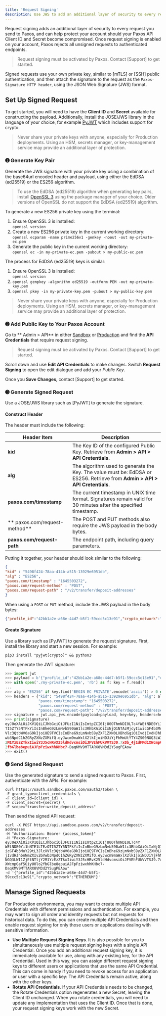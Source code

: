 ```yaml
---
title: 'Request Signing'
description: Use JWS to add an additional layer of security to every request.
---
```



Request signing adds an additional layer of security to every request you send to Paxos, and can help protect your account should your Paxos API Client ID and Secret become compromised.
Once request signing is enabled on your account, Paxos rejects all unsigned requests to authenticated endpoints.

> Request signing must be activated by Paxos. Contact [Support] to get started.

Signed requests use your own private key, similar to [mTLS] or [SSH] public authentication, and then attach the signature to the request as the `Paxos-Signature HTTP header`, using the JSON Web Signature (JWS) format.

## Set Up Signed Request

To get started, you will need to have the **Client ID** and **Secret** available for constructing the payload.
Additionally, install the JOSE/JWS library in the language of your choice, for example [PyJWT](https://pypi.org/project/PyJWT/) which includes support for crypto.

> Never share your private keys with anyone, especially for Production deployments.
> Using an HSM, secrets manager, or key-management service may provide an additional layer of protection.

### ➊ Generate Key Pair

Generate the JWS signature with your private key using a combination of the base64url encoded header and payload, using either the EdDSA (ed25519) or the ES256 algorithm.

>  To use the EdDSA (ed25519) algorithm when generating key pairs, install [OpenSSL 3](https://openssl-library.org/) using the package manager of your choice.
> Older versions of OpenSSL do not support the EdDSA (ed25519) algorithm. 

To generate a new ES256 private key using the terminal:

1. Ensure OpenSSL 3 is installed:<br/>`openssl version`
1. Create a new ES256 private key in the current working directory:<br/>`openssl ecparam -name prime256v1 -genkey -noout -out my-private-ec.pem`
1. Generate the public key in the current working directory:<br/>`openssl ec -in my-private-ec.pem -pubout > my-public-ec.pem`

The process for EdDSA (ed25519) keys is similar:

1. Ensure OpenSSL 3 is installed:<br/>`openssl version`
1. `openssl genpkey -algorithm ed25519 -outform PEM -out my-private-key.pem`
1. `openssl pkey -in my-private-key.pem -pubout > my-public-key.pem`

> Never share your private keys with anyone, especially for Production deployments.
> Using an HSM, secrets manager, or key-management service may provide an additional layer of protection.

### ➋ Add Public Key to Your Paxos Account

Go to ** Admin > API**  in either [Sandbox](https://dashboard.sandbox.paxos.com/admin/api) or [Production](https://dashboard.paxos.com/admin/api) and find the **API Credentials** that require request signing.

> Request signing must be activated by Paxos. Contact [Support] to get started.

Scroll down and use **Edit API Credentials** to make changes.
Switch **Request Signing** to open the edit dialogue and add your _Public Key_.

Once you **Save Changes**, contact [Support] to get started.

### ➌ Generate Signed Request

Use a JOSE/JWS library such as [PyJWT] to generate the signature.

#### Construct Header

The header must include the following:

| Header Item | Description |
| --- | --- |
| **kid** | The Key ID of the configured Public Key. Retrieve from <strong>Admin > API > API Cretentials</strong>. |
| **alg** | The algorithm used to generate the Key. The value must be: EdDSA or ES256. Retrieve from <strong>Admin > API > API Cretentials</strong>. |
| **paxos.com/timestamp** | The current timestamp in UNIX time format. Signatures remain valid for 30 minutes after the specified timestamp. |
| ** paxos.com/request-method** | The POST and PUT methods also require the JWS payload in the body bytes. |
| **paxos.com/request-path** | The endpoint path, including query parameters. |

Putting it together, your header should look similar to the following:

```json
{
"kid" : "5498f424-78aa-414b-a515-13929e6951db",
"alg" : "ES256",
"paxos.com/timestamp" : "1645503272",
"paxos.com/request-method" : "POST",
"paxos.com/request-path" : "/v2/transfer/deposit-addresses"
}
```
When using a `POST` or `PUT` method, include the JWS payload in the body bytes:

```json
{"profile_id":"42bb1a2e-a68e-44d7-b5f1-59ccc5c13e91","crypto_network":"ETHEREUM"}
```

#### Create Signature

Use a library such as  [PyJWT] to generate the request signature.
First, install the library and start a new session.
For example:

```shell
pip3 install "pyjwt[crypto]" && python3
```
Then generate the JWT signature:

```py
>>> import jwt
>>> payload = b'{"profile_id":"42bb1a2e-a68e-44d7-b5f1-59ccc5c13e91","crypto_network":"ETHEREUM"}'
>>> with open('./my-private-ec.pem', 'rb') as f: key = f.read()
... 
>>> alg = "ES256" if key.find('BEGIN EC PRIVATE'.encode('ascii')) > 0 else "EdDSA"
>>> headers = {"kid": "5498f424-78aa-414b-a515-13929e6951db", "alg": alg, 
               "paxos.com/timestamp": "1645503272",
               "paxos.com/request-method" : "POST", 
               "paxos.com/request-path": "/v2/transfer/deposit-addresses"}
>>> signature = jwt.api_jws.encode(payload=payload, key=key, headers=headers,algorithm=alg)
>>> print(signature)
eyJ0eXAiOiJKV1QiLCJhbGciOiJFUzI1NiIsImtpZCI6IjU0OThmNDI0LTc4YWEtNDE0Yi1hNTE1LTEzO
TI5ZTY5NTFkYiIsInBheG9zLmNvbS90aW1lc3RhbXAiOiIxNjQ1NTAzMjcyIiwicGF4b3MuY29tL3JlcX
Vlc3QtbWV0aG9kIjoiUE9TVCIsInBheG9zLmNvbS9yZXF1ZXN0LXBhdGgiOiIvdjIvdHJhbnNmZXIvZGV
wb3NpdC1hZGRyZXNzZXMifQ.eyJwcm9maWxlX2lkIjoiNDJiYjFhMmUtYTY4ZS00NGQ3LWI1ZjEtNTljY
2M1YzEzZTkxIiwiY3J5cHRvX25ldHdvcmsiOiJFVEhFUkVVTSJ9.7x8b_4j1dFMd1XWcmpGaf5OiyU0lo
2fbGlbe8epuiAJFpFziwxhhKHbc7-DaqKMV9MTTARX8VM3d2YSugPEAow
>>> exit()
```

### ➍ Send Signed Request

Use the generated signature to send a signed request to Paxos.
First, authenticate with the APIs.
For example:

```shell
curl https://oauth.sandbox.paxos.com/oauth2/token \
-F grant_type=client_credentials \
-F client_id={client_id} \
-F client_secret={secret} \
-F scope="transfer:write_deposit_address"
```
Then send the signed API request:

```shell
curl -X POST https://api.sandbox.paxos.com/v2/transfer/deposit-addresses 
-H "Authorization: Bearer {access_token}"
-H "Paxos-Signature: eyJ0eXAiOiJKV1QiLCJhbGciOiJFUzI1NiIsImtpZCI6IjU0OThmNDI0LTc4Y
WEtNDE0Yi1hNTE1LTEzOTI5ZTY5NTFkYiIsInBheG9zLmNvbS90aW1lc3RhbXAiOiIxNjQ1NTAzMjcyIiw
icGF4b3MuY29tL3JlcXVlc3QtbWV0aG9kIjoiUE9TVCIsInBheG9zLmNvbS9yZXF1ZXN0LXBhdGgiOiIvd
jIvdHJhbnNmZXIvZGVwb3NpdC1hZGRyZXNzZXMifQ.eyJwcm9maWxlX2lkIjoiNDJiYjFhMmUtYTY4ZS00
NGQ3LWI1ZjEtNTljY2M1YzEzZTkxIiwiY3J5cHRvX25ldHdvcmsiOiJFVEhFUkVVTSJ9.7x8b_4j1dFMd1
XWcmpGaf5OiyU0lo2fbGlbe8epuiAJFpFziwxhhKHbc7-DaqKMV9MTTARX8VM3d2YSugPEAow"
-d '{"profile_id":"42bb1a2e-a68e-44d7-b5f1-59ccc5c13e91","crypto_network":"ETHEREUM"}'
```

## Manage Signed Requests

For Production environments, you may want to create multiple API Credentials with different permissions and authentication.
For example, you may want to sign all order and identity requests but not requests for historical data.
To do this, you can create multiple API Credentials and then enable request signing for only those users or applications dealing with sensitive information.

- **Use Multiple Request Signing Keys**. It is also possible for you to simultaneously use multiple request signing keys with a single API Credential. Once you add an additional request signing key, it is immediately available for use, along with any existing key, for the API Credential. Used in this way, you can assign different request signing keys to different users or applications that use the same API Credential. This can come in handy if you need to revoke access for an application or user with a specific key: The API Credentials remain active, along with the other keys.
- **Rotate API Credentials**. If your API Credentials needs to be changed, the Rotate Credentials option regenerates a new Secret, leaving the Client ID unchanged. When you rotate credentials, you will need to update any implementation that uses the Client ID. Once that is done, your request signing keys work with the new Secret.
